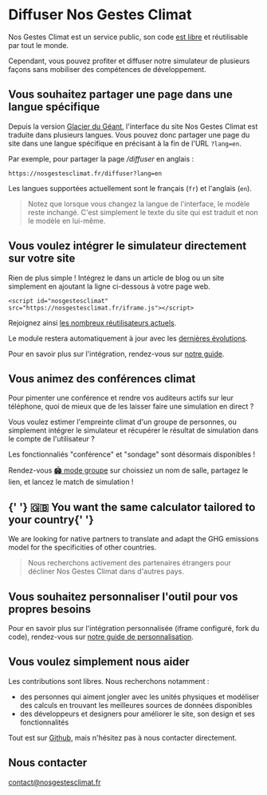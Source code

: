 # Diffuser Nos Gestes Climat

Nos Gestes Climat est un service public, son code [est libre](/documentation) et réutilisable par tout le monde.

Cependant, vous pouvez profiter et diffuser notre simulateur de plusieurs façons sans mobiliser des compétences de développement.

## Vous souhaitez partager une page dans une langue spécifique

Depuis la version [Glacier du Géant](https://nosgestesclimat.fr/nouveautés/glacier-du-géant), l'interface du
site Nos Gestes Climat est traduite dans plusieurs langues. Vous pouvez donc
partager une page du site dans une langue spécifique en précisant à la fin de
l'URL `?lang=en`.

Par exemple, pour partager la page _/diffuser_ en anglais :

`https://nosgestesclimat.fr/diffuser?lang=en`

Les langues supportées actuellement sont le français (`fr`) et l'anglais (`en`).

> Notez que lorsque vous changez la langue de l'interface, le modèle reste
> inchangé. C'est simplement le texte du site qui est traduit et non le modèle
> en lui-même.

## Vous voulez intégrer le simulateur directement sur votre site

Rien de plus simple ! Intégrez le dans un article de blog ou un site simplement en ajoutant la ligne ci-dessous à votre page web.

`<script id="nosgestesclimat" src="https://nosgestesclimat.fr/iframe.js"></script>`

Rejoignez ainsi [les nombreux réutilisateurs actuels](/ambassadeurs).

Le module restera automatiquement à jour avec les [dernières évolutions](/nouveautés).

Pour en savoir plus sur l'intégration, rendez-vous sur [notre guide](https://github.com/datagir/nosgestesclimat-site/blob/master/PERSONNALISATION.md).

## Vous animez des conférences climat

Pour pimenter une conférence et rendre vos auditeurs actifs sur leur téléphone, quoi de mieux que de les laisser faire une simulation en direct ?

Vous voulez estimer l'empreinte climat d'un groupe de personnes, ou simplement intégrer le simulateur et récupérer le résultat de simulation dans le compte de l'utilisateur ?

Les fonctionnaliés "conférence" et "sondage" sont désormais disponibles !

Rendez-vous [🏟️ mode groupe](sondages.nosgestesclimat.fr) sur choissiez un nom de salle, partagez le lien, et lancez le match de simulation !

<h2 lang="en">
  {' '}
  <span role="img" aria-label="" aria-hidden="true">
    🇬🇧
  </span>
  You want the same calculator tailored to your country{' '}
</h2>

<p lang="en">
  We are looking for native partners to translate and adapt the GHG emissions
  model for the specificities of other countries.
</p>

> Nous recherchons activement des partenaires étrangers pour décliner Nos Gestes Climat dans d'autres pays.

## Vous souhaitez personnaliser l'outil pour vos propres besoins

Pour en savoir plus sur l'intégration personnalisée (<span lang="en">iframe</span> configuré, fork du code), rendez-vous sur [notre guide de personnalisation](https://github.com/datagir/nosgestesclimat-site/blob/master/PERSONNALISATION.md).

## Vous voulez simplement nous aider

Les contributions sont libres. Nous recherchons notamment :

- des personnes qui aiment jongler avec les unités physiques et modéliser des calculs en trouvant les meilleures sources de données disponibles
- des développeurs et designers pour améliorer le site, son design et ses fonctionnalités

Tout est sur [Github](https://github.com/datagir/?q=nosgestesclimat&type=&language=&sort=), mais n'hésitez pas à nous contacter directement.

## Nous contacter

contact@nosgestesclimat.fr
